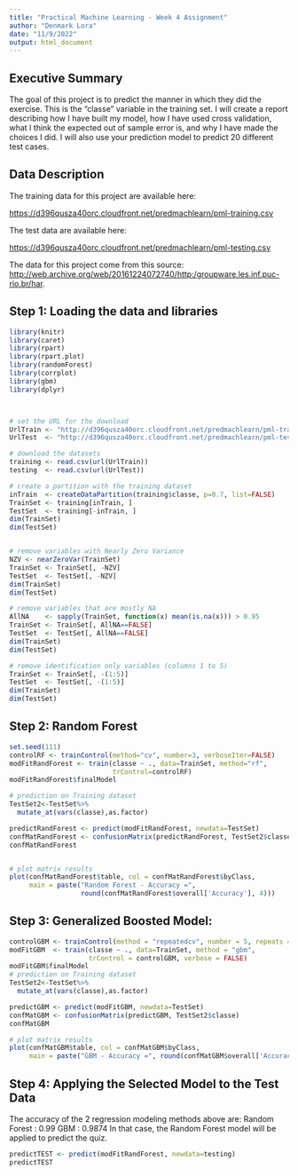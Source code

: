 ---
title: "Practical Machine Learning - Week 4 Assignment"
author: "Denmark Lora"
date: "11/9/2022"
output: html_document
---

## Executive Summary
The goal of this project is to predict the manner in which they did the exercise. This is the “classe” variable in the training set. I will create a report describing how I have built my model, how I have used cross validation, what I think the expected out of sample error is, and why I have made the choices I did. I will also use your prediction model to predict 20 different test cases.

## Data Description
The training data for this project are available here:

<https://d396qusza40orc.cloudfront.net/predmachlearn/pml-training.csv>

The test data are available here:

<https://d396qusza40orc.cloudfront.net/predmachlearn/pml-testing.csv>

The data for this project come from this source: <http://web.archive.org/web/20161224072740/http:/groupware.les.inf.puc-rio.br/har>.

## Step 1: Loading the data and libraries
```{r setup, echo=TRUE}
library(knitr)
library(caret)
library(rpart)
library(rpart.plot)
library(randomForest)
library(corrplot)
library(gbm)
library(dplyr)



# set the URL for the download
UrlTrain <- "http://d396qusza40orc.cloudfront.net/predmachlearn/pml-training.csv"
UrlTest  <- "http://d396qusza40orc.cloudfront.net/predmachlearn/pml-testing.csv"

# download the datasets
training <- read.csv(url(UrlTrain))
testing  <- read.csv(url(UrlTest))

# create a partition with the training dataset 
inTrain  <- createDataPartition(training$classe, p=0.7, list=FALSE)
TrainSet <- training[inTrain, ]
TestSet  <- training[-inTrain, ]
dim(TrainSet)
dim(TestSet)


# remove variables with Nearly Zero Variance
NZV <- nearZeroVar(TrainSet)
TrainSet <- TrainSet[, -NZV]
TestSet  <- TestSet[, -NZV]
dim(TrainSet)
dim(TestSet)

# remove variables that are mostly NA
AllNA    <- sapply(TrainSet, function(x) mean(is.na(x))) > 0.95
TrainSet <- TrainSet[, AllNA==FALSE]
TestSet  <- TestSet[, AllNA==FALSE]
dim(TrainSet)
dim(TestSet)

# remove identification only variables (columns 1 to 5)
TrainSet <- TrainSet[, -(1:5)]
TestSet  <- TestSet[, -(1:5)]
dim(TrainSet)
dim(TestSet)
```


## Step 2: Random Forest
```{r randomforest, echo=FALSE}
set.seed(111)
controlRF <- trainControl(method="cv", number=3, verboseIter=FALSE)
modFitRandForest <- train(classe ~ ., data=TrainSet, method="rf",
                          trControl=controlRF)
modFitRandForest$finalModel

# prediction on Training dataset
TestSet2<-TestSet%>% 
  mutate_at(vars(classe),as.factor)

predictRandForest <- predict(modFitRandForest, newdata=TestSet)
confMatRandForest <- confusionMatrix(predictRandForest, TestSet2$classe)
confMatRandForest


# plot matrix results
plot(confMatRandForest$table, col = confMatRandForest$byClass, 
     main = paste("Random Forest - Accuracy =",
                  round(confMatRandForest$overall['Accuracy'], 4)))
```

## Step 3: Generalized Boosted Model:

```{r general, echo=TRUE}
controlGBM <- trainControl(method = "repeatedcv", number = 5, repeats = 1)
modFitGBM  <- train(classe ~ ., data=TrainSet, method = "gbm",
                    trControl = controlGBM, verbose = FALSE)
modFitGBM$finalModel
# prediction on Training dataset
TestSet2<-TestSet%>% 
  mutate_at(vars(classe),as.factor)

predictGBM <- predict(modFitGBM, newdata=TestSet)
confMatGBM <- confusionMatrix(predictGBM, TestSet2$classe)
confMatGBM

# plot matrix results
plot(confMatGBM$table, col = confMatGBM$byClass, 
     main = paste("GBM - Accuracy =", round(confMatGBM$overall['Accuracy'], 4)))
```

## Step 4: Applying the Selected Model to the Test Data

The accuracy of the 2 regression modeling methods above are: Random Forest : 0.99 GBM : 0.9874 In that case, the Random Forest model will be applied to predict the quiz.

```{r applied, echo=TRUE}
predictTEST <- predict(modFitRandForest, newdata=testing)
predictTEST
```
